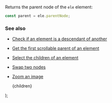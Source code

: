 
Returns the parent node of the `ele` element:

```js
const parent = ele.parentNode;
```

### See also

-   [Check if an element is a descendant of another](/check-if-an-element-is-a-descendant-of-another)
-   [Get the first scrollable parent of an element](/get-the-first-scrollable-parent-of-an-element)
-   [Select the children of an element](/select-the-children-of-an-element)
-   [Swap two nodes](/swap-two-nodes)
-   [Zoom an image](/zoom-an-image)

    <PostLayout keywords="parent node, parentNode" title="Get the parent node of an element">
        {children}
    </PostLayout>
);